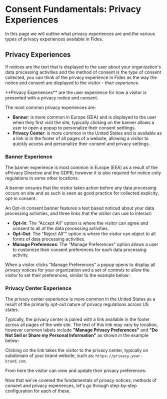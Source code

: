 
# Consent Fundamentals: Privacy Experiences

<TutorialKey duration="5" product="Fides" topic="Consent Management"/>

In this page we will outline what privacy experiences are and the various types of privacy experiences available in Fides.

## Privacy Experiences
If notices are the text that is displayed to the user about your organization's data processing activities and the method of consent is the type of consent collected, you can think of the privacy experience in Fides as the way the notice and consent are displayed to the visitor - _their experience_.

<Callout type="info" emoji="">
**Privacy Experiences** are the user experience for how a visitor is presented with a privacy notice and consent.
</Callout>


The most common privacy experiences are:
* **Banner**: is more common in Europe (EEA) and is displayed to the user when they first visit the site, typically clicking on the banner allows a user to open a popup to personalize their consent setttings.
* **Privacy Center**: is more common in the United States and is available as a link in in the footer of all pages of a website, allowing a visitor to quickly access and personalize their consent and privacy settings.

### Banner Experience
The banner experience is most common in Europe (EEA) as a result of the ePrivacy Directive and the GDPR, however it is also required for notice-only regulations in some other locations.

A banner ensures that the visitor takes action before any data processing occurs on site and as such is seen as good practice for collected explicity, opt-in consent.

<Screenshot img="/assets/img/tutorials/consent-management-banner.gif" description="Consent Management - Opt-in Banner" />

An Opt-In consent banner features a text based noticed about your data processing activities, and three links that the visitor can use to interact:

* **Opt-In**: The "Accept All" option is where the visitor can agree and consent to all of the data processing activities.
* **Opt-Out**: The "Reject All"" option is where the visitor can object to all forms of data processing activities.
* **Manage Preferences**: The "Manage Preferences" option allows a user to customize their consent preferences for each data processing activity.

When a visitor clicks "Manage Preferences" a popup opens to display all privacy notices for your organization and a set of controls to allow the visitor to set their preferences, similar to the example below:

<Screenshot img="/assets/img/tutorials/consent-management-popup.gif" description="Consent Management - Opt-in Popup" mw="420"/>

### Privacy Center Experience
The privacy center experience is more common in the United States as a result of the primarily opt-out nature of privacy regulations across US states.

Typically, the privacy center is paired with a link available in the footer across all pages of the web site. The text of this link may vary by location, however common labels include **"Manage Privacy Preferences"** and **"Do Not Sell or Share my Personal Information"** as shown in the example below:

<Screenshot img="/assets/img/tutorials/consent-management-dns-link.gif" description="Consent Management - Do Not Sell or Share My Personal Information" />

Clicking on the link takes the visitor to the privacy center, typically on subdomain of your brand website, such as: `https://privacy.your-brand.com`.

From here the visitor can view and update their privacy preferences:

<Screenshot img="/assets/img/tutorials/consent-management-privacy-center.gif" description="Consent Management - Privacy Center" mw="550" />

Now that we've covered the fundamentals of privacy notices, methods of consent and privacy experiences, let's go through step-by-step configuration for each of these.

